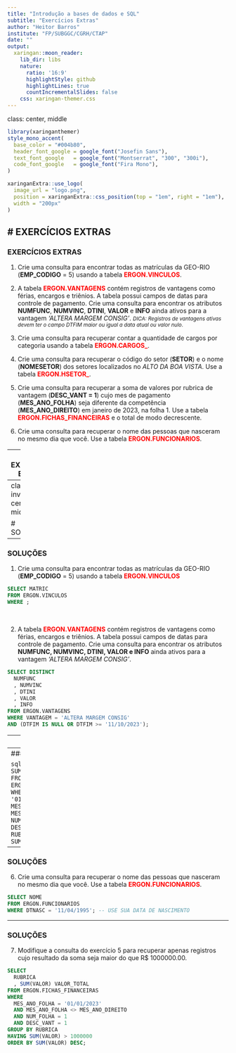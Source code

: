 ```yaml
---
title: "Introdução a bases de dados e SQL"
subtitle: "Exercícios Extras"
author: "Heitor Barros"
institute: "FP/SUBGGC/CGRH/CTAP"
date: ""
output:
  xaringan::moon_reader:
    lib_dir: libs
    nature:
      ratio: '16:9'
      highlightStyle: github
      highlightLines: true
      countIncrementalSlides: false
    css: xaringan-themer.css
---
```

class: center, middle
```r
library(xaringanthemer)
style_mono_accent(
  base_color = "#004b80", 
  header_font_google = google_font("Josefin Sans"),
  text_font_google   = google_font("Montserrat", "300", "300i"),
  code_font_google   = google_font("Fira Mono"),
)
```

```r
xaringanExtra::use_logo(
  image_url = "logo.png",
  position = xaringanExtra::css_position(top = "1em", right = "1em"),
  width = "200px"
)

```

# EXERCÍCIOS EXTRAS
---
### EXERCÍCIOS EXTRAS

1. Crie uma consulta para encontrar todas as matrículas da GEO-RIO (**EMP_CODIGO** = 5) usando a tabela 
<strong style="color:red;">ERGON.VINCULOS</strong>.

2. A tabela <strong style="color:red;">ERGON.VANTAGENS</strong> contém registros de vantagens como férias, encargos e triênios. A tabela possui campos de datas para controle de pagamento. Crie uma consulta para encontrar os atributos **NUMFUNC**, **NUMVINC**, **DTINI**, **VALOR** e **INFO** ainda ativos para a vantagem *'ALTERA MARGEM CONSIG'*.
<small>*DICA: Registros de vantagens ativas devem ter o campo DTFIM maior ou igual a data atual ou valor nulo*.</small>

3. Crie uma consulta para recuperar contar a quantidade de cargos por categoria usando a tabela <strong style="color:red;">ERGON.CARGOS_</strong>.

4. Crie uma consulta para recuperar o código do setor (<strong>SETOR</strong>) e o nome (<strong>NOMESETOR</strong>) dos setores localizados no <em>ALTO DA BOA VISTA</em>. Use a tabela <strong style="color:red;">ERGON.HSETOR_</strong>. 

5. Crie uma consulta para recuperar a soma de valores por rubrica de vantagem (<strong>DESC_VANT = 1</strong>) cujo mes de pagamento (<strong>MES_ANO_FOLHA</strong>) seja diferente da competência (<strong>MES_ANO_DIREITO</strong>) em janeiro de 2023, na folha 1. Use a tabela <strong style="color:red;">ERGON.FICHAS_FINANCEIRAS</strong> e o total de modo decrescente.

6. Crie uma consulta para recuperar o nome das pessoas que nasceram no mesmo dia que você. Use a tabela <strong style="color:red;">ERGON.FUNCIONARIOS</strong>.

---
### EXERCÍCIOS EXTRAS

<ol start="7">

<li> Modifique a consulta do exercício 5 para recuperar apenas registros cujo resultado da soma seja maior do que R$ 1000000.00.


</ol>

---
class: inverse, center, middle

# SOLUÇÕES

---
### SOLUÇÕES
<ol>
<li> Crie uma consulta para encontrar todas as matrículas da GEO-RIO (<strong>EMP_CODIGO</strong> = 5) usando a tabela 
<strong style="color:red;">ERGON.VINCULOS</strong>
</ol>
```sql
SELECT MATRIC 
FROM ERGON.VINCULOS
WHERE ;
```

</br>
<ol start="2">
<li> A tabela <strong style="color:red;">ERGON.VANTAGENS</strong> contém registros de vantagens como férias, encargos e triênios. A tabela possui campos de datas para controle de pagamento. Crie uma consulta para encontrar os atributos <strong>NUMFUNC, NUMVINC, DTINI, VALOR e INFO</strong> ainda ativos para a vantagem <em>'ALTERA MARGEM CONSIG'</em>.
</ol>
```sql
SELECT DISTINCT 
  NUMFUNC
  , NUMVINC
  , DTINI
  , VALOR
  , INFO
FROM ERGON.VANTAGENS
WHERE VANTAGEM = 'ALTERA MARGEM CONSIG' 
AND (DTFIM IS NULL OR DTFIM >= '11/10/2023');
```

---
### SOLUÇÕES
<ol start="3">
<li>Crie uma consulta para recuperar contar a quantidade de cargos por categoria usando a tabela <strong style="color:red;">ERGON.CARGOS_</strong>.
</ol>

```sql
SELECT DISTINCT 
  CATEGORIA 
  , COUNT(DISTINCT CARGO) QTD
FROM ERGON.CARGOS_ 
GROUP BY CATEGORIA; 
```

</br>
<ol start="4">
<li> Crie uma consulta para recuperar o código do setor (<strong>SETOR</strong>) e o nome (<strong>NOMESETOR</strong>) dos setores localizados no bairro <em>ALTO DA BOA VISTA</em>. Use a tabela <strong style="color:red;">ERGON.HSETOR_</strong>. 
</ol>

```sql
SELECT DISTINCT SETOR, NOMESETOR 
FROM ERGON.HSETOR_ 
WHERE BAIRRO = 'ALTO DA BOA VISTA';
```

---
### SOLUÇÕES
<ol start="5">
<li>Crie uma consulta para recuperar a soma de valores por rubrica de vantagem (<strong>DESC_VANT = 1</strong>) cujo mes de pagamento (<strong>MES_ANO_FOLHA</strong>) seja diferente da competência (<strong>MES_ANO_DIREITO</strong>) em janeiro de 2023, na folha 1. Use a tabela <strong style="color:red;">ERGON.FICHAS_FINANCEIRAS</strong> e o total de modo decrescente.
</ol>

```sql
SELECT 
  RUBRICA
  , SUM(VALOR) VALOR_TOTAL
FROM ERGON.FICHAS_FINANCEIRAS
WHERE
  MES_ANO_FOLHA = '01/01/2023'
  AND MES_ANO_FOLHA <> MES_ANO_DIREITO
  AND NUM_FOLHA = 1
  AND DESC_VANT = 1
GROUP BY RUBRICA
ORDER BY SUM(VALOR) DESC; 
```


---
### SOLUÇÕES
<ol start="6">
<li>Crie uma consulta para recuperar o nome das pessoas que nasceram no mesmo dia que você. Use a tabela <strong style="color:red;">ERGON.FUNCIONARIOS</strong>.
</ol>

```sql
SELECT NOME
FROM ERGON.FUNCIONARIOS
WHERE DTNASC = '11/04/1995'; -- USE SUA DATA DE NASCIMENTO 
```

---
### SOLUÇÕES
<ol start="7">
<li> Modifique a consulta do exercício 5 para recuperar apenas registros cujo resultado da soma seja maior do que R$ 1000000.00.
</ol>

```sql
SELECT 
  RUBRICA
  , SUM(VALOR) VALOR_TOTAL
FROM ERGON.FICHAS_FINANCEIRAS
WHERE
  MES_ANO_FOLHA = '01/01/2023'
  AND MES_ANO_FOLHA <> MES_ANO_DIREITO
  AND NUM_FOLHA = 1
  AND DESC_VANT = 1
GROUP BY RUBRICA
HAVING SUM(VALOR) > 1000000
ORDER BY SUM(VALOR) DESC; 
```